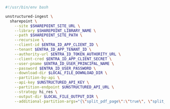 ```bash CLI
#!/usr/bin/env bash

unstructured-ingest \
  sharepoint \
    --site $SHAREPOINT_SITE_URL \
    --library $SHAREPOINT_LIBRARY_NAME \
    --path $SHAREPOINT_SITE_PATH \
    --recursive \
    --client-id $ENTRA_ID_APP_CLIENT_ID \
    --tenant $ENTRA_ID_APP_TENANT_ID \
    --authority-url $ENTRA_ID_TOKEN_AUTHORITY_URL \
    --client-cred $ENTRA_ID_APP_CLIENT_SECRET \
    --user-pname $ENTRA_ID_USER_PRINCIPAL_NAME \
    --password $ENTRA_ID_USER_PASSWORD \
    --download-dir $LOCAL_FILE_DOWNLOAD_DIR \
    --partition-by-api \
    --api-key $UNSTRUCTURED_API_KEY \
    --partition-endpoint $UNSTRUCTURED_API_URL \
    --strategy hi_res \
    --output-dir $LOCAL_FILE_OUTPUT_DIR \
    --additional-partition-args="{\"split_pdf_page\":\"true\", \"split_pdf_allow_failed\":\"true\", \"split_pdf_concurrency_level\": 15}"
```
